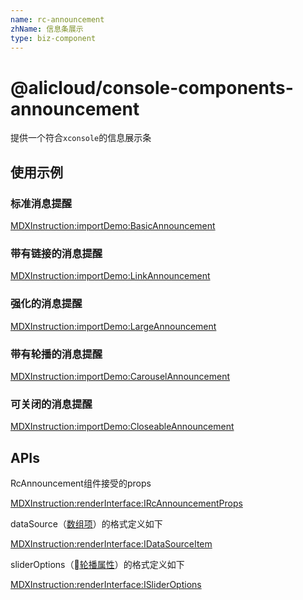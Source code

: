 ```yaml
---
name: rc-announcement
zhName: 信息条展示
type: biz-component
---
```


# @alicloud/console-components-announcement

提供一个符合`xconsole`的信息展示条

## 使用示例

### 标准消息提醒

[MDXInstruction:importDemo:BasicAnnouncement](./stories/basic.tsx)

### 带有链接的消息提醒

[MDXInstruction:importDemo:LinkAnnouncement](./stories/linkAnnouncement.tsx)

### 强化的消息提醒

[MDXInstruction:importDemo:LargeAnnouncement](./stories/largeAnnouncement.tsx)

### 带有轮播的消息提醒

[MDXInstruction:importDemo:CarouselAnnouncement](./stories/carouselAnnouncement.tsx)

### 可关闭的消息提醒

[MDXInstruction:importDemo:CloseableAnnouncement](./stories/closeableAnnouncement.tsx)

## APIs

RcAnnouncement组件接受的props

[MDXInstruction:renderInterface:IRcAnnouncementProps](./api-json/api.json)

dataSource（[数组项](#IRcAnnouncementProps.dataSource)）的格式定义如下

[MDXInstruction:renderInterface:IDataSourceItem](./api-json/api.json)

sliderOptions（[轮播属性](#IRcAnnouncementProps.sliderOptions)）的格式定义如下

[MDXInstruction:renderInterface:ISliderOptions](./api-json/api.json)
